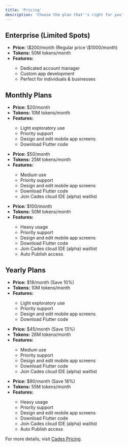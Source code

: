 ```yaml
---
title: 'Pricing'
description: 'Choose the plan that''s right for you'
---
```


## Enterprise (Limited Spots)

<Card title="Enterprise" icon="building">
  <ul>
    <li><strong>Price:</strong> \$200/month (Regular price \$1000/month)</li>
    <li><strong>Tokens:</strong> 50M tokens/month</li>
    <li><strong>Features:</strong></li>
    <ul>
      <li>Dedicated account manager</li>
      <li>Custom app development</li>
      <li>Perfect for individuals & businesses</li>
    </ul>
  </ul>
</Card>

## Monthly Plans

<CardGroup cols={2}>
  <Card title="Pro" icon="star">
    <ul>
      <li><strong>Price:</strong> $20/month</li>
      <li><strong>Tokens:</strong> 10M tokens/month</li>
      <li><strong>Features:</strong></li>
      <ul>
        <li>Light exploratory use</li>
        <li>Priority support</li>
        <li>Design and edit mobile app screens</li>
        <li>Download Flutter code</li>
      </ul>
    </ul>
  </Card>
  <Card title="Pro 50" icon="rocket">
    <ul>
      <li><strong>Price:</strong> $50/month</li>
      <li><strong>Tokens:</strong> 25M tokens/month</li>
      <li><strong>Features:</strong></li>
      <ul>
        <li>Medium use</li>
        <li>Priority support</li>
        <li>Design and edit mobile app screens</li>
        <li>Download Flutter code</li>
        <li>Join Cades cloud IDE (alpha) waitlist</li>
      </ul>
    </ul>
  </Card>
  <Card title="Pro 100" icon="trophy">
    <ul>
      <li><strong>Price:</strong> $100/month</li>
      <li><strong>Tokens:</strong> 50M tokens/month</li>
      <li><strong>Features:</strong></li>
      <ul>
        <li>Heavy usage</li>
        <li>Priority support</li>
        <li>Design and edit mobile app screens</li>
        <li>Download Flutter code</li>
        <li>Join Cades cloud IDE (alpha) waitlist</li>
        <li>Auto Publish access</li>
      </ul>
    </ul>
  </Card>
</CardGroup>

## Yearly Plans

<CardGroup cols={2}>
  <Card title="Pro" icon="star">
    <ul>
      <li><strong>Price:</strong> $18/month (Save 10%)</li>
      <li><strong>Tokens:</strong> 10M tokens/month</li>
      <li><strong>Features:</strong></li>
      <ul>
        <li>Light exploratory use</li>
        <li>Priority support</li>
        <li>Design and edit mobile app screens</li>
        <li>Download Flutter code</li>
      </ul>
    </ul>
  </Card>
  <Card title="Pro 50" icon="rocket">
    <ul>
      <li><strong>Price:</strong> $45/month (Save 13%)</li>
      <li><strong>Tokens:</strong> 26M tokens/month</li>
      <li><strong>Features:</strong></li>
      <ul>
        <li>Medium use</li>
        <li>Priority support</li>
        <li>Design and edit mobile app screens</li>
        <li>Download Flutter code</li>
        <li>Join Cades cloud IDE (alpha) waitlist</li>
      </ul>
    </ul>
  </Card>
  <Card title="Pro 100" icon="trophy">
    <ul>
      <li><strong>Price:</strong> $90/month (Save 18%)</li>
      <li><strong>Tokens:</strong> 55M tokens/month</li>
      <li><strong>Features:</strong></li>
      <ul>
        <li>Heavy usage</li>
        <li>Priority support</li>
        <li>Design and edit mobile app screens</li>
        <li>Download Flutter code</li>
        <li>Join Cades cloud IDE (alpha) waitlist</li>
        <li>Auto Publish access</li>
      </ul>
    </ul>
  </Card>
</CardGroup>

For more details, visit [Cades Pricing](https://cades.dev/pricing).
